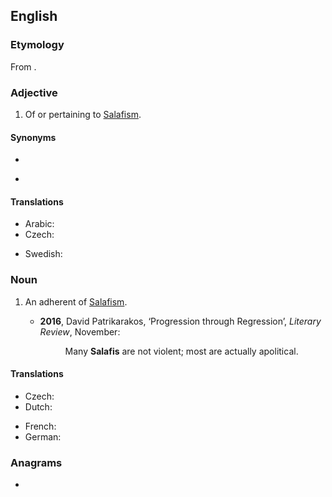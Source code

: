 ==English==
{{wikipedia}}

===Etymology===
From {{bor|en|ar|سَلَفِيّ}}.

===Adjective===
{{en-adj|-}}

# {{lb|en|Islam}} Of or pertaining to [[Salafism]].

====Synonyms====
* {{l|en|Wahhabi}}
* {{l|en|Nasibi}} {{qualifier|derogatory}}

====Translations====
{{trans-top|of or pertaining to Salafism}}
* Arabic: {{t|ar|سَلَفِيّ|m}}
* Czech: {{t|cs|salafistický}}
{{trans-mid}}
* Swedish: {{t|sv|salafistisk}}
{{trans-bottom}}

===Noun===
{{en-noun}}

# {{lb|en|Islam}} An adherent of [[Salafism]].
#*'''2016''', David Patrikarakos, ‘Progression through Regression’, ''Literary Review'', November:
#*:Many '''Salafis''' are not violent; most are actually apolitical.
#: {{syn|en|Salafist}}

====Translations====
{{trans-top|adherent of Salafism}}
* Czech: {{t|cs|salafista|m}}
* Dutch: {{t+|nl|salafist|m}}
{{trans-mid}}
* French: {{t+|fr|salafiste}}
* German: {{t+|de|Salafist|m}}
{{trans-bottom}}

===Anagrams===
* {{anagrams|en|a=aafils|Faisal}}
